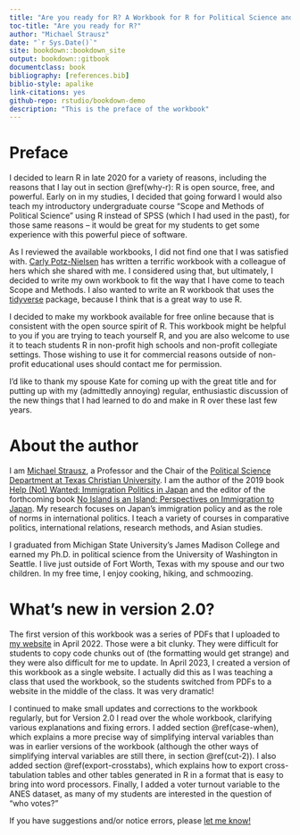 ```yaml
---
title: "Are you ready for R? A Workbook for R for Political Science and Beyond: Version 2.0"
toc-title: "Are you ready for R?"
author: "Michael Strausz"
date: "`r Sys.Date()`"
site: bookdown::bookdown_site
output: bookdown::gitbook
documentclass: book
bibliography: [references.bib]
biblio-style: apalike
link-citations: yes
github-repo: rstudio/bookdown-demo
description: "This is the preface of the workbook"
---
```


# Preface {.unnumbered}

I decided to learn R in late 2020 for a variety of reasons, including the reasons that I lay out in section \@ref(why-r): R is open source, free, and powerful. Early on in my studies, I decided that going forward I would also teach my introductory undergraduate course "Scope and Methods of Political Science" using R instead of SPSS (which I had used in the past), for those same reasons -- it would be great for my students to get some experience with this powerful piece of software.

As I reviewed the available workbooks, I did not find one that I was satisfied with. <a href="https://www.carlypotznielsen.com/">Carly Potz-Nielsen</a> has written a terrific workbook with a colleague of hers which she shared with me. I considered using that, but ultimately, I decided to write my own workbook to fit the way that I have come to teach Scope and Methods. I also wanted to write an R workbook that uses the <a href="https://www.tidyverse.org/">tidyverse</a> package, because I think that is a great way to use R.

I decided to make my workbook available for free online because that is consistent with the open source spirit of R. This workbook might be helpful to you if you are trying to teach yourself R, and you are also welcome to use it to teach students R in non-profit high schools and non-profit collegiate settings. Those wishing to use it for commercial reasons outside of non-profit educational uses should contact me for permission.

I'd like to thank my spouse Kate for coming up with the great title and for putting up with my (admittedly annoying) regular, enthusiastic discussion of the new things that I had learned to do and make in R over these last few years.

# About the author {.unnumbered}

I am <a href="https://www.michaelstrausz.com/">Michael Strausz</a>, a Professor and the Chair of the <a href="https://addran.tcu.edu/political-science/index.php">Political Science Department at Texas Christian University</a>. I am the author of the 2019 book <a href="https://www.michaelstrausz.com/book">Help (Not) Wanted: Immigration Politics in Japan</a> and the editor of the forthcoming book <a href= "https://uhpress.hawaii.edu/title/no-island-is-an-island-perspectives-on-immigration-to-japan/">No Island is an Island: Perspectives on Immigration to Japan</a>. My research focuses on Japan’s immigration policy and as the role of norms in international politics. I teach a variety of courses in comparative politics, international relations, research methods, and Asian studies. 

I graduated from Michigan State University’s James Madison College and earned my Ph.D. in political science from the University of Washington in Seattle. I live just outside of Fort Worth, Texas with my spouse and our two children. In my free time, I enjoy cooking, hiking, and schmoozing.

# What's new in version 2.0? {.unnumbered}

The first version of this workbook was a series of PDFs that I uploaded to <a href="https://www.michaelstrausz.com/">my website</a> in April 2022. Those were a bit clunky. They were difficult for students to copy code chunks out of (the formatting would get strange) and they were also difficult for me to update. In April 2023, I created a version of this workbook as a single website. I actually did this as I was teaching a class that used the workbook, so the students switched from PDFs to a website in the middle of the class. It was very dramatic!

I continued to make small updates and corrections to the workbook regularly, but for Version 2.0 I read over the whole workbook, clarifying various explanations and fixing errors. I added section \@ref(case-when), which explains a more precise way of simplifying interval variables than was in earlier versions of the workbook (although the other ways of simplifying interval variables are still there, in section \@ref(cut-2)). I also added section \@ref(export-crosstabs), which explains how to export cross-tabulation tables and other tables generated in R in a format that is easy to bring into word processors. Finally, I added a voter turnout variable to the ANES dataset, as many of my students are interested in the question of "who votes?" 

If you have suggestions and/or notice errors, please <a href="https://www.michaelstrausz.com/contact">let me know!</a>